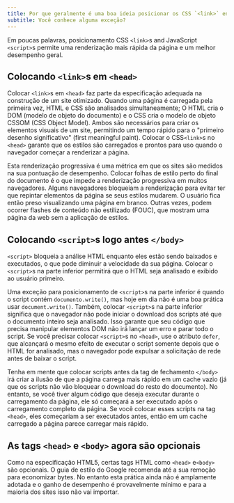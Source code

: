 ```yaml
---
title: Por que geralmente é uma boa ideia posicionar os CSS `<link>` entre `<head></head>` e os JS `<script>` logo antes de `</body>`?
subtitle: Você conhece alguma exceção?
---
```


Em poucas palavras, posicionamento CSS `<link>`s and JavaScript `<script>`s permite uma renderização mais rápida da página e um melhor desempenho geral.

## Colocando `<link>`s em `<head>`

Colocar `<link>`s em `<head>` faz parte da especificação adequada na construção de um site otimizado. Quando uma página é carregada pela primeira vez, HTML e CSS são analisados simultaneamente; O HTML cria o DOM (modelo de objeto do documento) e o CSS cria o modelo de objeto CSSOM (CSS Object Model). Ambos são necessários para criar os elementos visuais de um site, permitindo um tempo rápido para o "primeiro desenho significativo" (first meaningful paint). Colocar o CSS`<link>`s no `<head>` garante que os estilos são carregados e prontos para uso quando o navegador começar a renderizar a página.

Esta renderização progressiva é uma métrica em que os sites são medidos na sua pontuação de desempenho. Colocar folhas de estilo perto do final do documento é o que impede a renderização progressiva em muitos navegadores. Alguns navegadores bloqueiam a renderização para evitar ter que repintar elementos da página se seus estilos mudarem. O usuário fica então preso visualizando uma página em branco. Outras vezes, podem ocorrer flashes de conteúdo não estilizado (FOUC), que mostram uma página da web sem a aplicação de estilos.

## Colocando `<script>`s logo antes `</body>`

`<script>` bloqueia a análise HTML enquanto eles estão sendo baixados e executados, o que pode diminuir a velocidade da sua página. Colocar o `<script>`s na parte inferior permitirá que o HTML seja analisado e exibido ao usuário primeiro.

Uma exceção para posicionamento de `<script>`s na parte inferior é quando o script contém `documento.write()`, mas hoje em dia não é uma boa prática usar `document.write()`. Também, colocar `<script>`s na parte inferior significa que o navegador não pode iniciar o download dos scripts até que o documento inteiro seja analisado. Isso garante que seu código que precisa manipular elementos DOM não irá lançar um erro e parar todo o script. Se você precisar colocar `<script>`s no `<head>`, use o atributo `defer`, que alcançará o mesmo efeito de executar o script somente depois que o HTML for analisado, mas o navegador pode expulsar a solicitação de rede antes de baixar o script.

Tenha em mente que colocar scripts antes da tag de fechamento `</body>` irá criar a ilusão de que a página carrega mais rápido em um cache vazio (já que os scripts não vão bloquear o download do resto do documento). No entanto, se você tiver algum código que deseja executar durante o carregamento da página, ele só começará a ser executado após o carregamento completo da página. Se você colocar esses scripts na tag `<head>`, eles começariam a ser executados antes, então em um cache carregado a página parece carregar mais rápido.

## As tags `<head>` e `<body>` agora são opcionais

Como na especificação HTML5, certas tags HTML como `<head>` e`<body>` são opcionais. O guia de estilo do Google recomenda até a sua remoção para economizar bytes. No entanto esta prática ainda não é amplamente adotada e o ganho de desempenho é provavelmente mínimo e para a maioria dos sites isso não vai importar.
